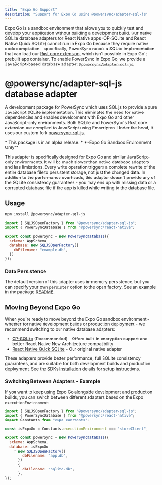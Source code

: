 ```yaml
---
title: "Expo Go Support"
description: "Support for Expo Go using @powersync/adapter-sql-js"
---
```


Expo Go is a sandbox environment that allows you to quickly test and develop your application without building a development build. Our native SQLite database adapters for React Native apps (OP-SQLite and React Native Quick SQLite) cannot run in Expo Go because they require native code compilation - specifically, PowerSync needs a SQLite implementation that can load our [Rust core extension](https://github.com/powersync-ja/powersync-sqlite-core), which isn't possible in Expo Go's prebuilt app container. To enable PowerSync in Expo Go, we provide a JavaScript-based database adapter: [`@powersync/adapter-sql-js`](https://www.npmjs.com/package/@powersync/adapter-sql-js).

# @powersync/adapter-sql-js database adapter

A development package for PowerSync which uses SQL.js to provide a pure JavaScript SQLite implementation. This eliminates the need for native dependencies and enables development with Expo Go and other JavaScript-only environments. Both SQLite and PowerSync's Rust core extension are compiled to JavaScript using Emscripten. Under the hood, it uses our custom fork [powersync-sql-js](https://github.com/powersync-ja/powersync-sql-js).

<Warning>
* This package is in an alpha release.
* **Expo Go Sandbox Environment Only**

This adapter is specifically designed for Expo Go and similar JavaScript-only environments. It will be much slower than native database adapters and has limitations. Every write operation triggers a complete rewrite of the entire database file to persistent storage, not just the changed data. In addition to the performance overheads, this adapter doesn't provide any of the SQLite consistency guarantees - you may end up with missing data or a corrupted database file if the app is killed while writing to the database file.

</Warning>

## Usage

```bash
npm install @powersync/adapter-sql-js
```

```js SystemProvider.tsx
import { SQLJSOpenFactory } from "@powersync/adapter-sql-js";
import { PowerSyncDatabase } from "@powersync/react-native";

export const powerSync = new PowerSyncDatabase({
  schema: AppSchema,
  database: new SQLJSOpenFactory({
    dbFilename: "example.db",
  }),
});
```

### Data Persistence

The default version of this adapter uses in-memory persistence, but you can specify your own `persister` option to the open factory.
See an example in the package [README](https://www.npmjs.com/package/@powersync/adapter-sql-js).

## Moving Beyond Expo Go

When you're ready to move beyond the Expo Go sandbox environment - whether for native development builds or production deployment - we recommend switching to our native database adapters:

- [OP-SQLite](https://www.npmjs.com/package/@powersync/op-sqlite) (Recommended) - Offers built-in encryption support and better React Native New Architecture compatibility
- [React Native Quick SQLite](https://www.npmjs.com/package/@journeyapps/react-native-quick-sqlite) - Our original native adapter

These adapters provide better performance, full SQLite consistency guarantees, and are suitable for both development builds and production deployment. See the SDKs [Installation](/client-sdk-references/react-native-and-expo#install-peer-dependencies) details for setup instructions.

### Switching Between Adapters - Example

If you want to keep using Expo Go alongside development and production builds, you can switch between different adapters based on the Expo `executionEnvironment`:

```js SystemProvider.tsx
import { SQLJSOpenFactory } from "@powersync/adapter-sql-js";
import { PowerSyncDatabase } from "@powersync/react-native";
import Constants from "expo-constants";

const isExpoGo = Constants.executionEnvironment === "storeClient";

export const powerSync = new PowerSyncDatabase({
  schema: AppSchema,
  database: isExpoGo
    ? new SQLJSOpenFactory({
        dbFilename: "app.db",
      })
    : {
        dbFilename: "sqlite.db",
      },
});
```